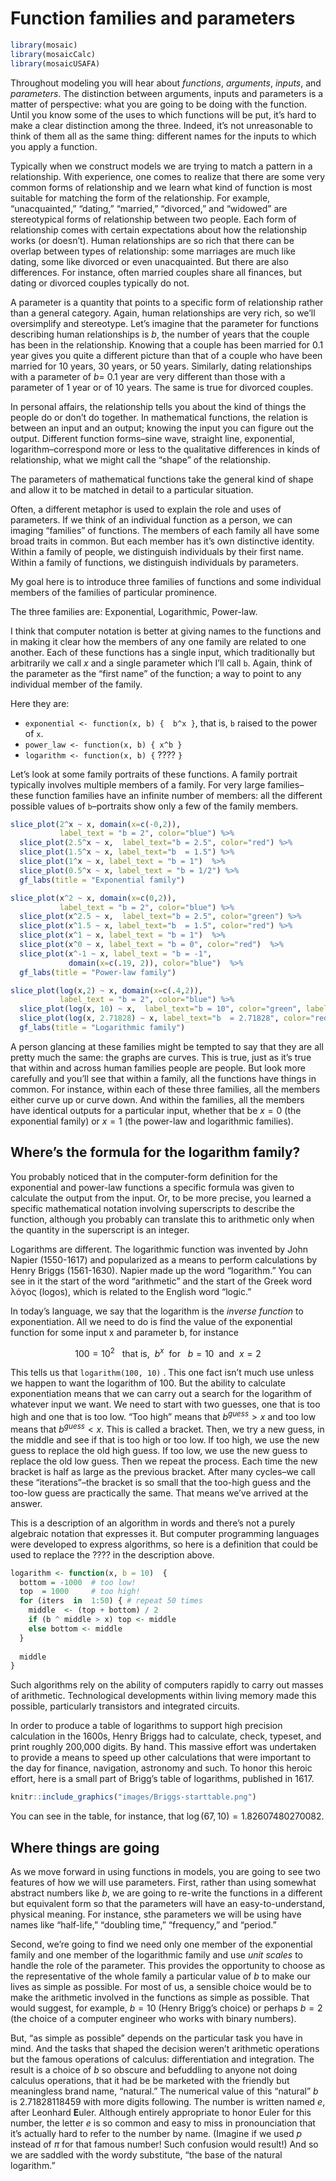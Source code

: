 # Function families and parameters

```r
library(mosaic)
library(mosaicCalc)
library(mosaicUSAFA)
```

Throughout modeling you will hear about *functions*, *arguments*, *inputs*, and *parameters*. The distinction between arguments, inputs and parameters is a matter of perspective: what you are going to be doing with the function. Until you know some of the uses to which functions will be put, it's hard to make a clear distinction among the three. Indeed, it's not unreasonable to think of them all as the same thing: different names for the inputs to which you apply a function.

Typically when we construct models we are trying to match a pattern in a relationship. With experience, one comes to realize that there are some very common forms of relationship and we learn what kind of function is most suitable for matching the form of the relationship. For example, "unacquainted," "dating," "married," "divorced," and "widowed" are stereotypical forms of relationship between two people. Each form of relationship comes with certain expectations about how the relationship works (or doesn't). Human relationships are so rich that there can be overlap between types of relationship: some marriages are much like dating, some like divorced or even unacquainted. But there are also differences. For instance, often married couples share all finances, but dating or divorced couples typically do not.

A parameter is a quantity that points to a specific form of relationship rather than a general category. Again, human relationships are very rich, so we'll oversimplify and stereotype. Let's imagine that the parameter for functions describing human relationships is $b$, the number of years that the couple has been in the relationship. Knowing that a couple has been married  for 0.1 year gives you quite a different picture than that of a couple who have been married for 10 years, 30 years, or 50 years. Similarly, dating  relationships with a parameter of $b =$ 0.1 year are  very different than those with a  parameter of 1 year or of 10 years. The same is true for divorced couples.

In personal affairs, the relationship tells you about the kind of things the people do or don't do together. In mathematical functions, the relation is between an input and an output; knowing the input you can figure out the output. Different function forms--sine wave, straight line, exponential, logarithm--correspond more or less to the qualitative  differences in kinds of relationship, what we might call the "shape" of the relationship.

The parameters of mathematical functions take the general  kind of shape and allow it to be matched in detail to a particular situation.

Often, a different metaphor is used to explain the role and uses of parameters. If we think of an individual function as a person, we can imaging "families" of functions. The members of each family all have  some broad traits in  common. But each member has it's own distinctive identity. Within  a family  of people, we distinguish  individuals by  their first name. Within a family of functions, we distinguish individuals by parameters.

My goal here is to introduce three families of functions and some individual members of the families of particular prominence.

The three families are: Exponential, Logarithmic, Power-law.

I think that computer notation is better at giving names to the functions and in  making  it clear how the members of any one family are related to one another. Each of these functions has a single input, which traditionally but arbitrarily we call $x$ and a single parameter which I'll call `b`. Again, think of the parameter as the "first name" of the function; a way to point to  any individual member of the family.

Here they are:

* `exponential <- function(x, b) {  b^x }`, that is, `b` raised to the  power of `x`.
* `power_law <- function(x, b) { x^b }`
* `logarithm <- function(x, b) {` ???? `}`


Let's look at some family portraits of these functions. A family portrait typically involves multiple members of a family. For very large families--these function families have an infinite number of members: all the different possible values of `b`--portraits show only a few of the family members.

```r
slice_plot(2^x ~ x, domain(x=c(-0,2)),
           label_text = "b = 2", color="blue") %>%
  slice_plot(2.5^x ~ x,  label_text="b = 2.5", color="red") %>%
  slice_plot(1.5^x ~ x, label_text="b  = 1.5") %>%
  slice_plot(1^x ~ x, label_text = "b = 1")  %>%
  slice_plot(0.5^x ~ x, label_text = "b = 1/2") %>%
  gf_labs(title = "Exponential family")
```

```r
slice_plot(x^2 ~ x, domain(x=c(0,2)),
           label_text = "b = 2", color="blue") %>%
  slice_plot(x^2.5 ~ x,  label_text="b = 2.5", color="green") %>%
  slice_plot(x^1.5 ~ x, label_text="b  = 1.5", color="red") %>%
  slice_plot(x^1 ~ x, label_text = "b = 1")  %>%
  slice_plot(x^0 ~ x, label_text = "b = 0", color="red")  %>%
  slice_plot(x^-1 ~ x, label_text = "b = -1",
             domain(x=c(.19, 2)), color="blue")  %>%
  gf_labs(title = "Power-law family")
```

```r
slice_plot(log(x,2) ~ x, domain(x=c(.4,2)),
           label_text = "b = 2", color="blue") %>%
  slice_plot(log(x, 10) ~ x,  label_text="b = 10", color="green", label_x = 0.5) %>%
  slice_plot(log(x, 2.71828) ~ x, label_text="b  = 2.71828", color="red", label_x = .75) %>%
  gf_labs(title = "Logarithmic family")
```

A person glancing at these families might be tempted to say that they are all pretty much the same: the graphs are curves.  This is true, just as it's true that within and across human families people are people. But look more carefully and  you'll see that within a family, all the functions have things in common. For instance, within each  of these three families,  all the members either curve up or curve down. And within the families, all the members have identical outputs for a particular input, whether that be $x=0$ (the exponential family) or $x=1$  (the power-law and logarithmic families).

## Where's the formula for the logarithm family?

You probably noticed that in the computer-form definition for the exponential and power-law functions a specific formula was given to calculate the output from the input. Or, to be more precise, you  learned a specific mathematical notation involving superscripts to describe the function, although you probably can translate this to arithmetic only when the quantity in the  superscript is an integer.

Logarithms are different. The logarithmic function was invented by John Napier (1550-1617) and popularized as a means to perform calculations by Henry Briggs (1561-1630). Napier made up the word "logarithm." You can see in it the  start of the word  "arithmetic" and the start of the Greek word λόγος (logos), which is related to the English word "logic."

In today's language, we say that the logarithm is the *inverse function* to exponentiation. All we need to do is find the value of the exponential function for some input x and  parameter b, for instance

$$100 = 10^2\ \ \  \mbox{that is,}\ \ b^x\ \ \mbox{for}\ \ \ b = 10\ \  \mbox{and}\ \   x = 2$$

This  tells us that `logarithm(100, 10)` \rightarrow 2. This one fact isn't much use  unless we happen to want the  logarithm of 100. But the ability to calculate exponentiation means that  we  can  carry out  a search for the logarithm of whatever input we want. We need to start with two guesses, one that is too high and one that is too low. "Too high" means that $b^{guess} > x$  and too  low means that $b  ^ {guess} <  x$. This is called a bracket. Then, we try a new guess, in  the middle and see if that  is too high or too low. If too  high, we use the new guess to replace the old high guess. If too low, we use  the new guess to replace the  old low guess. Then  we repeat the process. Each time the new  bracket is  half as large as the previous bracket. After many cycles--we call these "iterations"--the bracket is so small that the too-high guess and the too-low  guess are practically the same. That  means we've arrived at the answer.

This is a description of an algorithm in words and there's not a purely algebraic notation that expresses it. But computer  programming languages were developed  to express algorithms, so here is a definition  that could be used to replace the ???? in the description above. 

```r
logarithm <- function(x, b = 10)  {
  bottom = -1000  # too low!
  top  = 1000     # too high!
  for (iters  in  1:50) { # repeat 50 times
    middle  <- (top + bottom) / 2
    if (b ^ middle > x) top <- middle
    else bottom <- middle
  }
  
  middle
}
```

Such algorithms rely on the ability of computers rapidly to carry out masses of arithmetic. Technological developments within living memory made this possible, particularly transistors  and integrated circuits.

In order to produce a table of logarithms to support high precision calculation in the 1600s, Henry Briggs had  to calculate, check, typeset, and print roughly 200,000 digits. By hand. This massive effort was undertaken to provide a means to speed up other calculations that were important to the day for finance, navigation, astronomy and such. To honor this heroic effort, here is a small part  of Brigg's table of logarithms, published in 1617.

```r
knitr::include_graphics("images/Briggs-starttable.png")
```

You can see in the table,  for instance, that $\log(67, 10) = 1.82607480270082$.

## Where things are going

As we move forward in using functions in models, you are going to see two features of how we will use parameters. First, rather than using  somewhat abstract numbers like $b$, we are going to re-write the functions in a different but equivalent form so that the parameters will have an easy-to-understand, physical meaning.  For instance, sthe parameters we will be using have names like "half-life," "doubling time," "frequency," and "period."

Second, we're going to find we need only one member of the exponential family and one member of the logarithmic family and use *unit scales* to handle the role of the parameter. This provides the opportunity to choose as the representative of the whole family a particular value of $b$ to make our lives as simple as possible. For most of us, a sensible choice would be to make the arithmetic involved in the functions as simple as possible. That would suggest, for example, $b=10$ (Henry Brigg's choice) or perhaps $b=2$ (the choice of a computer engineer who works with binary numbers). 

But, "as simple as possible" depends on the particular task you have in mind. And the tasks that shaped the decision weren't arithmetic operations but the famous operations of calculus: differentiation and integration. The result is a choice of $b$ so obscure and befuddling to anyone not doing calculus operations, that it had be be marketed with the friendly but meaningless brand name, "natural." The numerical value of this "natural" $b$ is 2.71828118459 with more digits following. The number is written named $e$,  after Leonhard **E**uler. Although entirely appropriate to honor Euler for this number, the letter $e$ is so common and easy to miss in pronounciation that it's actually hard to refer to the  number by name. (Imagine if we used $p$ instead  of $\pi$ for that famous number! Such confusion would result!) And  so we are saddled with  the wordy substitute, "the base  of the natural  logarithm."



